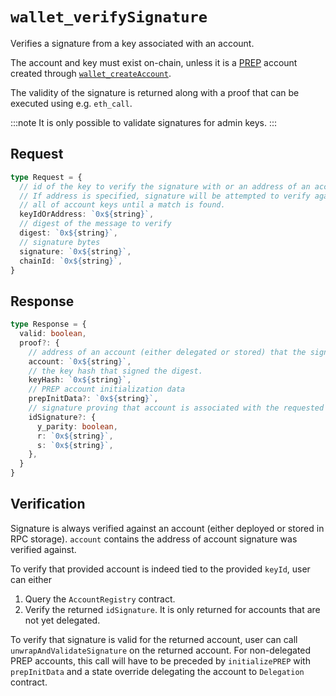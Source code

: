 
# `wallet_verifySignature`

Verifies a signature from a key associated with an account.

The account and key must exist on-chain, unless it is a [PREP](https://blog.biconomy.io/prep-deep-dive/)  account created through [`wallet_createAccount`](/rpc-server/wallet_createAccount).

The validity of the signature is returned along with a proof that can be executed using e.g. `eth_call`.

:::note
It is only possible to validate signatures for admin keys.
:::

<Keys />

## Request

```ts
type Request = {
  // id of the key to verify the signature with or an address of an account.
  // If address is specified, signature will be attempted to verify against
  // all of account keys until a match is found.
  keyIdOrAddress: `0x${string}`,
  // digest of the message to verify
  digest: `0x${string}`,
  // signature bytes
  signature: `0x${string}`,
  chainId: `0x${string}`,
}
````

## Response

```ts
type Response = {
  valid: boolean,
  proof?: {
    // address of an account (either delegated or stored) that the signature was verified against.
    account: `0x${string}`,
    // the key hash that signed the digest.
    keyHash: `0x${string}`,
    // PREP account initialization data
    prepInitData?: `0x${string}`,
    // signature proving that account is associated with the requested `keyId`
    idSignature?: {
      y_parity: boolean,
      r: `0x${string}`,
      s: `0x${string}`,
    },
  }
}
```

## Verification

Signature is always verified against an account (either deployed or stored in RPC storage).
`account` contains the address of account signature was verified against.

To verify that provided account is indeed tied to the provided `keyId`, user can either

1. Query the `AccountRegistry` contract.
2. Verify the returned `idSignature`. It is only returned for accounts that are not yet delegated.

To verify that signature is valid for the returned account, user can call
`unwrapAndValidateSignature` on the returned account. For non-delegated PREP accounts, this call
will have to be preceded by `initializePREP` with `prepInitData` and a state override delegating
the account to `Delegation` contract.

[`wallet_createAccount`]: /rpc-server/wallet_createAccount
